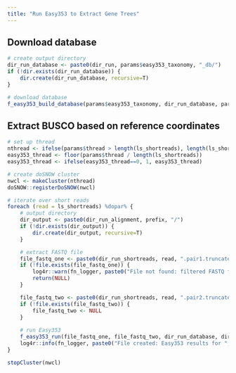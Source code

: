 ```yaml
---
title: "Run Easy353 to Extract Gene Trees"
---
```


## Download database
```r
# create output directory
dir_run_database <- paste0(dir_run, params$easy353_taxonomy, "_db/")
if (!dir.exists(dir_run_database)) {
    dir.create(dir_run_database, recursive=T)
}

# download database
f_easy353_build_database(params$easy353_taxonomy, dir_run_database, params$thread, params$exe_build_database)
```

## Extract BUSCO based on reference coordinates
```r
# set up thread
nthread <- ifelse(params$thread > length(ls_shortreads), length(ls_shortreads), params$thread)
easy353_thread <- floor(params$thread / length(ls_shortreads))
easy353_thread <- ifelse(easy353_thread==0, 1, easy353_thread)

# create doSNOW cluster
nwcl <- makeCluster(nthread)
doSNOW::registerDoSNOW(nwcl)

# iterate over short reads
foreach (read = ls_shortreads) %dopar% {
    # output directory
    dir_output <- paste0(dir_run_alignment, prefix, "/")
    if (!dir.exists(dir_output)) {
        dir.create(dir_output, recursive=T)
    }

    # extract FASTQ file
    file_fastq_one <- paste0(dir_run_shortreads, read, ".pair1.truncated")
    if (!file.exists(file_fastq_one)) {
        log4r::warn(fn_logger, paste0("File not found: filtered FASTQ file for ", read, ". Skipped."))
        return(NULL)
    }

    file_fastq_two <- paste0(dir_run_shortreads, read, ".pair2.truncated")
    if (!file.exists(file_fastq_two)) {
        file_fastq_two <- NULL
    }
    
    # run Easy353
    f_easy353_run(file_fastq_one, file_fastq_two, dir_run_database, dir_output, easy353_thread, params$exe_easy353)
    log4r::info(fn_logger, paste0("File created: Easy353 results for ", read, "."))
}

stopCluster(nwcl)
```
